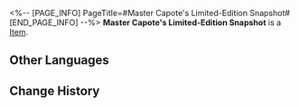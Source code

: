 <%-- [PAGE_INFO]
PageTitle=#Master Capote's Limited-Edition Snapshot#
[END_PAGE_INFO] --%>
{{Item Infobox
|title       = Master Capote's Limited-Edition Snapshot
|id          = 140133
|image       = Item Master Capote's Limited-Edition Snapshot.png
|type        = 
|invCategory = Missions
|rarity      = 3
|effect      = 
|description = A photo snapped from a unique angle and contains Capote's autograph.
}}
{{Description|1=''"Master Capote authorized it! It's not an intrusion of privacy!"''}}
'''Master Capote's Limited-Edition Snapshot''' is a [[Item]].

==Other Languages==
{{Other Languages
|en   = Master Capote's Limited-Edition Snapshot
|zhs  = 「波少」限定写真
|zht  = 「波少」限定寫真
|ja   = 「カポ様」の限定写真
|ko   = 「카포티」 한정판 사진
|es   = Foto exclusiva del maestro Capote
|fr   = Cliché en édition limitée de maître Boomer
|ru   = Редкое фото мастера Капоте
|th   = ภาพหายากของ "Master Capote"
|vi   = Chân Dung Giới Hạn Nam Thần Capote
|de   = Limitierter Schnappschuss von Meister Capote
|id   = Foto Eksklusif "Master Capote"
|pt   = Foto em Edição Limitada do Mestre Calepo
}}

==Change History==
{{Change History|2.0}}